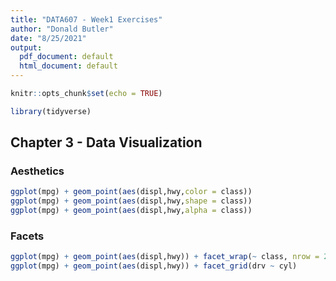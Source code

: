 ```yaml
---
title: "DATA607 - Week1 Exercises"
author: "Donald Butler"
date: "8/25/2021"
output:
  pdf_document: default
  html_document: default
---
```


```r
knitr::opts_chunk$set(echo = TRUE)
```

```r
library(tidyverse)
```

## Chapter 3 - Data Visualization

### Aesthetics

```r
ggplot(mpg) + geom_point(aes(displ,hwy,color = class))
ggplot(mpg) + geom_point(aes(displ,hwy,shape = class))
ggplot(mpg) + geom_point(aes(displ,hwy,alpha = class))
```
### Facets

```r
ggplot(mpg) + geom_point(aes(displ,hwy)) + facet_wrap(~ class, nrow = 2)
ggplot(mpg) + geom_point(aes(displ,hwy)) + facet_grid(drv ~ cyl)

```
